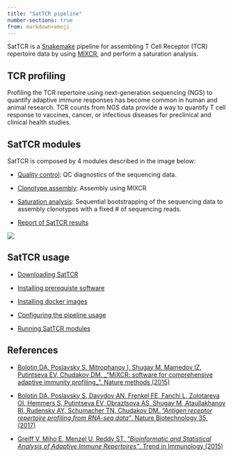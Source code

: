 ```yaml
---
title: "SatTCR pipeline"
number-sections: true
from: markdown+emoji
---
```


SatTCR is a [Snakemake](https://snakemake.readthedocs.io/en/stable/) pipeline for assembling T Cell Receptor (TCR) repertoire data by using [MIXCR](https://mixcr.com/), and perform a saturation analysis.

## TCR profiling

Profiling the TCR repertoire using next-generation sequencing (NGS) to quantify adaptive immune responses has become common in human and animal research. TCR counts from NGS data provide a way to quantify T cell response to vaccines, cancer, or infectious diseases for preclinical and clinical health studies. 

## SatTCR modules

SatTCR is composed by 4 modules described in the image below:

- [Quality control](pipeline.qmd#quality-control): QC diagnostics of the sequencing data.

- [Clonotype assembly](pipeline.qmd#clonotype-assembly-with-mixcr): Assembly using MIXCR

- [Saturation analysis](pipeline.qmd#saturation-analysis): Sequential bootstrapping of the sequencing data to assembly clonotypes with a fixed # of sequencing reads.

- [Report of SatTCR results](pipeline.qmd#reporting-sattcr-results)

![](graphical_abstract.png)


## SatTCR usage

- [Downloading SatTCR](usage.qmd#downloading-sattcr)

- [Installing prerequiste software](usage.qmd#installing-prerequisite-software)

- [Installing docker images](usage.qmd#getting-docker-images)

- [Configuring the pipeline usage](usage.qmd#configuring-the-sattcr-pipeline)

- [Running SatTCR modules](usage.qmd#running-sattcr-modules)

## References

- [Bolotin DA, Poslavsky S, Mitrophanov I, Shugay M, Mamedov IZ, Putintseva EV, Chudakov DM. _"MiXCR: software for comprehensive adaptive immunity profiling_". Nature methods (2015)](https://www.nature.com/articles/nmeth.3364)

- [Bolotin DA, Poslavsky S, Davydov AN, Frenkel FE, Fanchi L, Zolotareva OI, Hemmers S, Putintseva EV, Obraztsova AS, Shugay M, Ataullakhanov RI, Rudensky AY, Schumacher TN, Chudakov DM. _"Antigen receptor repertoire profiling from RNA-seq data"_. Nature Biotechnology 35, (2017)](https://www.nature.com/articles/nbt.3979)

- [Greiff V, Miho E, Menzel U, Reddy ST. _"Bioinformatic and Statistical Analysis of Adaptive Immune Repertoires"_. Trend in Immunology (2015)](https://www.sciencedirect.com/science/article/abs/pii/S1471490615002239)
